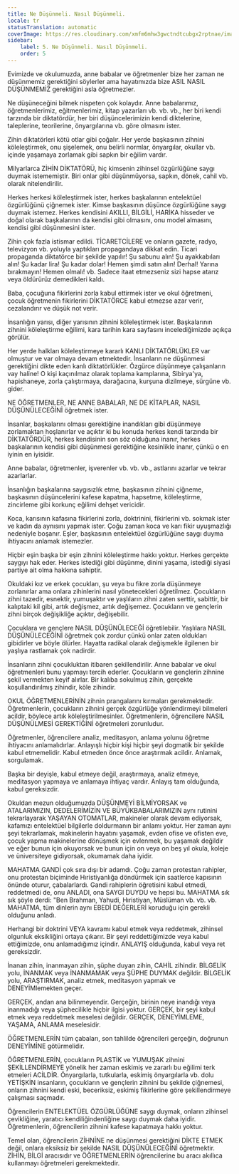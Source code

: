 ```yaml
---
title: Ne Düşünmeli. Nasıl Düşünmeli.
locale: tr
statusTranslation: automatic
coverImage: https://res.cloudinary.com/xmfm6mhw3gwctndtcubgx2rptnae/image/upload/v1740337243/small_cover_educacion_fundamental_a051170f1c.webp
sidebar:
    label: 5. Ne Düşünmeli. Nasıl Düşünmeli.
    order: 5
---
```

Evimizde ve okulumuzda, anne babalar ve öğretmenler bize her zaman ne düşünmemiz gerektiğini söylerler ama hayatımızda bize ASIL NASIL DÜŞÜNMEMİZ gerektiğini asla öğretmezler.

Ne düşüneceğini bilmek nispeten çok kolaydır. Anne babalarımız, öğretmenlerimiz, eğitmenlerimiz, kitap yazarları vb. vb. vb., her biri kendi tarzında bir diktatördür, her biri düşüncelerimizin kendi diktelerine, taleplerine, teorilerine, önyargılarına vb. göre olmasını ister.

Zihin diktatörleri kötü otlar gibi çoğalır. Her yerde başkasının zihnini köleleştirmek, onu şişelemek, onu belirli normlar, önyargılar, okullar vb. içinde yaşamaya zorlamak gibi sapkın bir eğilim vardır.

Milyarlarca ZİHİN DİKTATÖRÜ, hiç kimsenin zihinsel özgürlüğüne saygı duymak istememiştir. Biri onlar gibi düşünmüyorsa, sapkın, dönek, cahil vb. olarak nitelendirilir.

Herkes herkesi köleleştirmek ister, herkes başkalarının entelektüel özgürlüğünü çiğnemek ister. Kimse başkasının düşünce özgürlüğüne saygı duymak istemez. Herkes kendisini AKILLI, BİLGİLİ, HARİKA hisseder ve doğal olarak başkalarının da kendisi gibi olmasını, onu model almasını, kendisi gibi düşünmesini ister.

Zihin çok fazla istismar edildi. TİCARETCİLERE ve onların gazete, radyo, televizyon vb. yoluyla yaptıkları propagandaya dikkat edin. Ticari propaganda diktatörce bir şekilde yapılır! Şu sabunu alın! Şu ayakkabıları alın! Şu kadar lira! Şu kadar dolar! Hemen şimdi satın alın! Derhal! Yarına bırakmayın! Hemen olmalı! vb. Sadece itaat etmezseniz sizi hapse atarız veya öldürürüz demedikleri kaldı.

Baba, çocuğuna fikirlerini zorla kabul ettirmek ister ve okul öğretmeni, çocuk öğretmenin fikirlerini DİKTATÖRCE kabul etmezse azar verir, cezalandırır ve düşük not verir.

İnsanlığın yarısı, diğer yarısının zihnini köleleştirmek ister. Başkalarının zihnini köleleştirme eğilimi, kara tarihin kara sayfasını incelediğimizde açıkça görülür.

Her yerde halkları köleleştirmeye kararlı KANLI DİKTATÖRLÜKLER var olmuştur ve var olmaya devam etmektedir. İnsanların ne düşünmesi gerektiğini dikte eden kanlı diktatörlükler. Özgürce düşünmeye çalışanların vay haline! O kişi kaçınılmaz olarak toplama kamplarına, Sibirya'ya, hapishaneye, zorla çalıştırmaya, darağacına, kurşuna dizilmeye, sürgüne vb. gider.

NE ÖĞRETMENLER, NE ANNE BABALAR, NE DE KİTAPLAR, NASIL DÜŞÜNÜLECEĞİNİ öğretmek ister.

İnsanlar, başkalarını olması gerektiğine inandıkları gibi düşünmeye zorlamaktan hoşlanırlar ve açıktır ki bu konuda herkes kendi tarzında bir DİKTATÖRDÜR, herkes kendisinin son söz olduğuna inanır, herkes başkalarının kendisi gibi düşünmesi gerektiğine kesinlikle inanır, çünkü o en iyinin en iyisidir.

Anne babalar, öğretmenler, işverenler vb. vb. vb., astlarını azarlar ve tekrar azarlarlar.

İnsanlığın başkalarına saygısızlık etme, başkasının zihnini çiğneme, başkasının düşüncelerini kafese kapatma, hapsetme, köleleştirme, zincirleme gibi korkunç eğilimi dehşet vericidir.

Koca, karısının kafasına fikirlerini zorla, doktrinini, fikirlerini vb. sokmak ister ve kadın da aynısını yapmak ister. Çoğu zaman koca ve karı fikir uyuşmazlığı nedeniyle boşanır. Eşler, başkasının entelektüel özgürlüğüne saygı duyma ihtiyacını anlamak istemezler.

Hiçbir eşin başka bir eşin zihnini köleleştirme hakkı yoktur. Herkes gerçekte saygıyı hak eder. Herkes istediği gibi düşünme, dinini yaşama, istediği siyasi partiye ait olma hakkına sahiptir.

Okuldaki kız ve erkek çocukları, şu veya bu fikre zorla düşünmeye zorlanırlar ama onlara zihinlerini nasıl yönetecekleri öğretilmez. Çocukların zihni tazedir, esnektir, yumuşaktır ve yaşlıların zihni zaten serttir, sabittir, bir kalıptaki kil gibi, artık değişmez, artık değişemez. Çocukların ve gençlerin zihni birçok değişikliğe açıktır, değişebilir.

Çocuklara ve gençlere NASIL DÜŞÜNÜLECEĞİ öğretilebilir. Yaşlılara NASIL DÜŞÜNÜLECEĞİNİ öğretmek çok zordur çünkü onlar zaten oldukları gibidirler ve böyle ölürler. Hayatta radikal olarak değişmekle ilgilenen bir yaşlıya rastlamak çok nadirdir.

İnsanların zihni çocukluktan itibaren şekillendirilir. Anne babalar ve okul öğretmenleri bunu yapmayı tercih ederler. Çocukların ve gençlerin zihnine şekil vermekten keyif alırlar. Bir kalıba sokulmuş zihin, gerçekte koşullandırılmış zihindir, köle zihindir.

OKUL ÖĞRETMENLERİNİN zihnin prangalarını kırmaları gerekmektedir. Öğretmenlerin, çocukların zihnini gerçek özgürlüğe yönlendirmeyi bilmeleri acildir, böylece artık köleleştirilmesinler. Öğretmenlerin, öğrencilere NASIL DÜŞÜNÜLMESİ GEREKTİĞİNİ öğretmeleri zorunludur.

Öğretmenler, öğrencilere analiz, meditasyon, anlama yolunu öğretme ihtiyacını anlamalıdırlar. Anlayışlı hiçbir kişi hiçbir şeyi dogmatik bir şekilde kabul etmemelidir. Kabul etmeden önce önce araştırmak acildir. Anlamak, sorgulamak.

Başka bir deyişle, kabul etmeye değil, araştırmaya, analiz etmeye, meditasyon yapmaya ve anlamaya ihtiyaç vardır. Anlayış tam olduğunda, kabul gereksizdir.

Okuldan mezun olduğumuzda DÜŞÜNMEYİ BİLMİYORSAK ve ATALARIMIZIN, DEDELERİMİZİN VE BÜYÜKBABALARIMIZIN aynı rutinini tekrarlayarak YAŞAYAN OTOMATLAR, makineler olarak devam ediyorsak, kafamızı entelektüel bilgilerle doldurmanın bir anlamı yoktur. Her zaman aynı şeyi tekrarlamak, makinelerin hayatını yaşamak, evden ofise ve ofisten eve, çocuk yapma makinelerine dönüşmek için evlenmek, bu yaşamak değildir ve eğer bunun için okuyorsak ve bunun için on veya on beş yıl okula, koleje ve üniversiteye gidiyorsak, okumamak daha iyidir.

MAHATMA GANDİ çok sıra dışı bir adamdı. Çoğu zaman protestan rahipler, onu protestan biçiminde Hıristiyanlığa döndürmek için saatlerce kapısının önünde oturur, çabalarlardı. Gandi rahiplerin öğretisini kabul etmedi, reddetmedi de, onu ANLADI, ona SAYGI DUYDU ve hepsi bu. MAHATMA sık sık şöyle derdi: "Ben Brahman, Yahudi, Hıristiyan, Müslüman vb. vb. vb. MAHATMA, tüm dinlerin aynı EBEDİ DEĞERLERİ koruduğu için gerekli olduğunu anladı.

Herhangi bir doktrini VEYA kavramı kabul etmek veya reddetmek, zihinsel olgunluk eksikliğini ortaya çıkarır. Bir şeyi reddettiğimizde veya kabul ettiğimizde, onu anlamadığımız içindir. ANLAYIŞ olduğunda, kabul veya ret gereksizdir.

İnanan zihin, inanmayan zihin, şüphe duyan zihin, CAHİL zihindir. BİLGELİK yolu, İNANMAK veya İNANMAMAK veya ŞÜPHE DUYMAK değildir. BİLGELİK yolu, ARAŞTIRMAK, analiz etmek, meditasyon yapmak ve DENEYİMlemekten geçer.

GERÇEK, andan ana bilinmeyendir. Gerçeğin, birinin neye inandığı veya inanmadığı veya şüphecilikle hiçbir ilgisi yoktur. GERÇEK, bir şeyi kabul etmek veya reddetmek meselesi değildir. GERÇEK, DENEYİMLEME, YAŞAMA, ANLAMA meselesidir.

ÖĞRETMENLERİN tüm çabaları, son tahlilde öğrencileri gerçeğin, doğrunun DENEYİMİNE götürmelidir.

ÖĞRETMENLERİN, çocukların PLASTİK ve YUMUŞAK zihnini ŞEKİLLENDİRMEYE yönelik her zaman eskimiş ve zararlı bu eğilimi terk etmeleri ACİLDİR. Önyargılarla, tutkularla, eskimiş önyargılarla vb. dolu YETİŞKİN insanların, çocukların ve gençlerin zihnini bu şekilde çiğnemesi, onların zihnini kendi eski, beceriksiz, eskimiş fikirlerine göre şekillendirmeye çalışması saçmadır.

Öğrencilerin ENTELEKTÜEL ÖZGÜRLÜĞÜNE saygı duymak, onların zihinsel çevikliğine, yaratıcı kendiliğindenliğine saygı duymak daha iyidir. Öğretmenlerin, öğrencilerin zihnini kafese kapatmaya hakkı yoktur.

Temel olan, öğrencilerin ZİHNİNE ne düşünmesi gerektiğini DİKTE ETMEK değil, onlara eksiksiz bir şekilde NASIL DÜŞÜNÜLECEĞİNİ öğretmektir. ZİHİN, BİLGİ aracısıdır ve ÖĞRETMENLERİN öğrencilerine bu aracı akıllıca kullanmayı öğretmeleri gerekmektedir.

